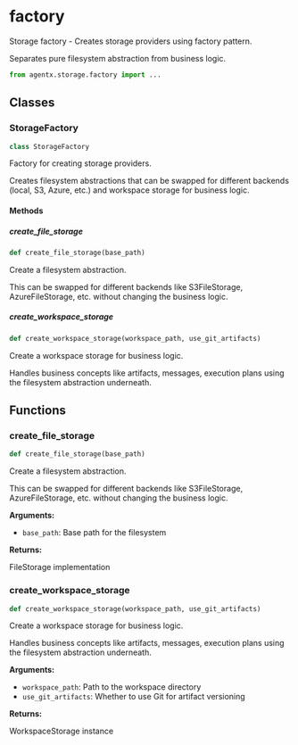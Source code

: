 # factory

Storage factory - Creates storage providers using factory pattern.

Separates pure filesystem abstraction from business logic.

```python
from agentx.storage.factory import ...
```

## Classes

### StorageFactory

```python
class StorageFactory
```

Factory for creating storage providers.

Creates filesystem abstractions that can be swapped for different backends (local, S3, Azure, etc.) and workspace storage for business logic.

#### Methods

##### create_file_storage

```python
def create_file_storage(base_path)
```

Create a filesystem abstraction.

This can be swapped for different backends like S3FileStorage, AzureFileStorage, etc. without changing the business logic.


##### create_workspace_storage

```python
def create_workspace_storage(workspace_path, use_git_artifacts)
```

Create a workspace storage for business logic.

Handles business concepts like artifacts, messages, execution plans using the filesystem abstraction underneath.



## Functions

### create_file_storage

```python
def create_file_storage(base_path)
```

Create a filesystem abstraction.

This can be swapped for different backends like S3FileStorage, AzureFileStorage, etc. without changing the business logic.

**Arguments:**

- `base_path`: Base path for the filesystem

**Returns:**

FileStorage implementation


### create_workspace_storage

```python
def create_workspace_storage(workspace_path, use_git_artifacts)
```

Create a workspace storage for business logic.

Handles business concepts like artifacts, messages, execution plans using the filesystem abstraction underneath.

**Arguments:**

- `workspace_path`: Path to the workspace directory
- `use_git_artifacts`: Whether to use Git for artifact versioning

**Returns:**

WorkspaceStorage instance

